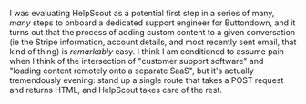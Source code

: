 I was evaluating HelpScout as a potential first step in a series of many, _many_ steps to onboard a dedicated support engineer for Buttondown, and it turns out that the process of adding custom content to a given conversation (ie the Stripe information, account details, and most recently sent email, that kind of thing) is _remarkably_ easy. I think I am conditioned to assume pain when I think of the intersection of "customer support software" and "loading content remotely onto a separate SaaS", but it's actually tremendously evening: stand up a single route that takes a POST request and returns HTML, and HelpScout takes care of the rest.
